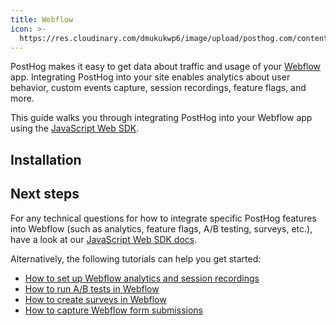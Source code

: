 ```yaml
---
title: Webflow
icon: >-
  https://res.cloudinary.com/dmukukwp6/image/upload/posthog.com/contents/docs/integrate/frameworks/webflow.svg
---
```


PostHog makes it easy to get data about traffic and usage of your [Webflow](https://webflow.com/) app. Integrating PostHog into your site enables analytics about user behavior, custom events capture, session recordings, feature flags, and more.

This guide walks you through integrating PostHog into your Webflow app using the [JavaScript Web SDK](/docs/libraries/js).

## Installation


<WebflowInstall />

## Next steps

For any technical questions for how to integrate specific PostHog features into Webflow (such as analytics, feature flags, A/B testing, surveys, etc.), have a look at our [JavaScript Web SDK docs](/docs/libraries/js/features).

Alternatively, the following tutorials can help you get started:

- [How to set up Webflow analytics and session recordings](/tutorials/webflow)
- [How to run A/B tests in Webflow](/tutorials/webflow-ab-tests)
- [How to create surveys in Webflow](/tutorials/webflow-surveys)
- [How to capture Webflow form submissions](/tutorials/webflow-form-submissions)
